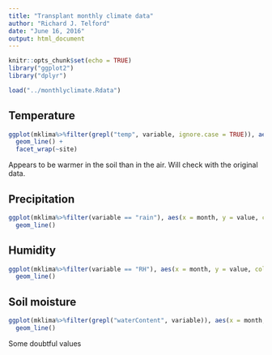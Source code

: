 ```yaml
---
title: "Transplant monthly climate data"
author: "Richard J. Telford"
date: "June 16, 2016"
output: html_document
---
```


```r
knitr::opts_chunk$set(echo = TRUE)
library("ggplot2")
library("dplyr")
```


```r
load("../monthlyclimate.Rdata")
```

## Temperature
```r
ggplot(mklima%>%filter(grepl("temp", variable, ignore.case = TRUE)), aes(x = month, y = value, colour = variable)) + 
  geom_line() + 
  facet_wrap(~site)
```

Appears to be warmer in the soil than in the air. Will check with the original data.

## Precipitation
```r
ggplot(mklima%>%filter(variable == "rain"), aes(x = month, y = value, colour = site)) + 
  geom_line() 
```

## Humidity
```r
ggplot(mklima%>%filter(variable == "RH"), aes(x = month, y = value, colour = site)) + 
  geom_line() 
```

## Soil moisture
```r
ggplot(mklima%>%filter(grepl("waterContent", variable)), aes(x = month, y = value, colour = site, linetype = variable)) + 
  geom_line() 
```

Some doubtful values



